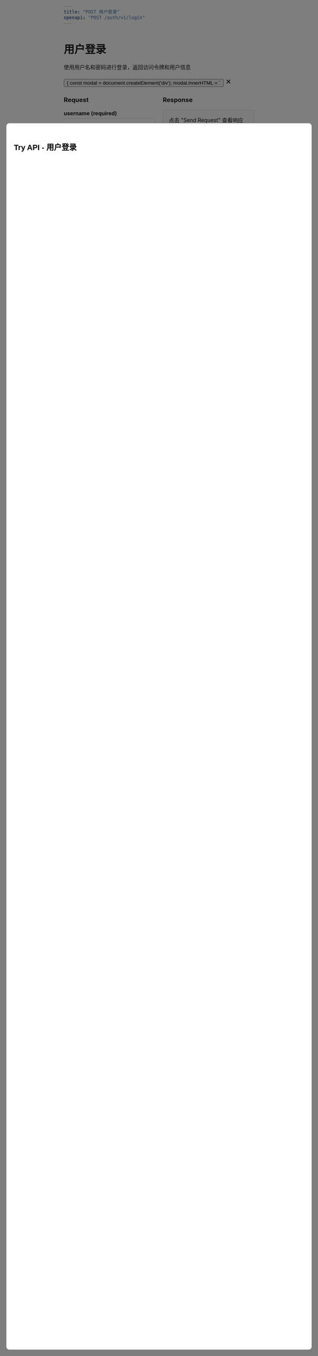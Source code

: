 ```yaml
---
title: "POST 用户登录"
openapi: "POST /auth/v1/login"
---
```


<div style={{ display: 'flex', justifyContent: 'space-between', alignItems: 'center', marginBottom: '20px' }}>
  <div>
    <h1 style={{ margin: 0 }}>用户登录</h1>
    <p style={{ margin: '8px 0 0 0', color: '#6B7280' }}>使用用户名和密码进行登录，返回访问令牌和用户信息</p>
  </div>
  <button 
    onClick={() => {
      const modal = document.createElement('div');
      modal.innerHTML = `
        <div style="position: fixed; top: 0; left: 0; width: 100%; height: 100%; background: rgba(0,0,0,0.5); z-index: 9999; display: flex; justify-content: center; align-items: center;">
          <div style="background: white; padding: 20px; border-radius: 8px; width: 80%; max-width: 1000px; height: 80%; overflow-y: auto;">
            <div style="display: flex; justify-content: space-between; align-items: center; margin-bottom: 20px;">
              <h2>Try API - 用户登录</h2>
              <button onclick="this.closest('.modal-overlay').remove()" style="background: none; border: none; font-size: 24px; cursor: pointer;">&times;</button>
            </div>
            <div style="display: grid; grid-template-columns: 1fr 1fr; gap: 20px; height: calc(100% - 60px);">
              <div>
                <h3>Request</h3>
                <div style="margin-bottom: 15px;">
                  <label style="display: block; margin-bottom: 5px; font-weight: bold;">username (required)</label>
                  <input type="text" placeholder="testuser" style="width: 100%; padding: 8px; border: 1px solid #ddd; border-radius: 4px;" id="username">
                </div>
                <div style="margin-bottom: 15px;">
                  <label style="display: block; margin-bottom: 5px; font-weight: bold;">password (required)</label>
                  <input type="password" placeholder="your_password" style="width: 100%; padding: 8px; border: 1px solid #ddd; border-radius: 4px;" id="password">
                </div>
                <button onclick="sendLoginRequest()" style="background: #16A34A; color: white; border: none; padding: 10px 20px; border-radius: 4px; cursor: pointer;">Send Request</button>
              </div>
              <div>
                <h3>Response</h3>
                <div style="background: #f8f9fa; border: 1px solid #ddd; border-radius: 4px; padding: 15px; height: 400px; overflow-y: auto;" id="response-area">
                  点击 "Send Request" 查看响应结果
                </div>
              </div>
            </div>
          </div>
        </div>
      `;
      modal.className = 'modal-overlay';
      document.body.appendChild(modal);
      
      window.sendLoginRequest = async function() {
        const username = document.getElementById('username').value;
        const password = document.getElementById('password').value;
        const responseArea = document.getElementById('response-area');
        
        if (!username || !password) {
          responseArea.innerHTML = '<div style="color: red;">请填写用户名和密码</div>';
          return;
        }
        
        responseArea.innerHTML = '<div>发送请求中...</div>';
        
        try {
          const response = await fetch('https://api.weiyuai.cn/auth/v1/login', {
            method: 'POST',
            headers: {
              'Content-Type': 'application/json'
            },
            body: JSON.stringify({
              username: username,
              password: password
            })
          });
          
          const data = await response.json();
          responseArea.innerHTML = '<pre style="margin: 0; white-space: pre-wrap;">' + JSON.stringify(data, null, 2) + '</pre>';
        } catch (error) {
          responseArea.innerHTML = '<div style="color: red;">请求失败: ' + error.message + '</div>';
        }
      };
    }}
    style={{
      background: '#16A34A',
      color: 'white',
      border: 'none',
      padding: '8px 16px',
      borderRadius: '6px',
      cursor: 'pointer',
      fontSize: '14px',
      fontWeight: '500'
    }}
  >
    Try it →
  </button>
</div>

## 接口说明

用户通过用户名（或手机号、邮箱）和密码进行身份验证，成功后返回访问令牌用于后续 API 调用。

## 请求体

```json
{
  "username": "string",
  "password": "string",
  "mobile": "string",
  "email": "string",
  "code": "string",
  "accessToken": "string"
}
```

### 参数说明

- `username`: 用户名
- `password`: 密码
- `mobile`: 手机号（手机登录时使用）
- `email`: 邮箱地址（邮箱登录时使用）
- `code`: 验证码（某些场景下需要）
- `accessToken`: 访问令牌（特殊场景）

## 响应示例

### 成功响应 (200)

```json
{
  "accessToken": "eyJhbGciOiJIUzI1NiIsInR5cCI6IkpXVCJ9...",
  "user": {
    "id": "123456",
    "username": "testuser",
    "nickname": "测试用户",
    "email": "user@example.com",
    "mobile": "13888888888",
    "avatar": "https://api.weiyuai.cn/avatar/default.png",
    "status": "ACTIVE",
    "createdAt": "2023-01-01T12:00:00Z"
  }
}
```

### 错误响应 (401)

```json
{
  "error": 401,
  "message": "Invalid username or password"
}
```

## 登录方式

- **用户名密码**: 最常见的登录方式
- **手机号密码**: 使用手机号作为登录凭据
- **邮箱密码**: 使用邮箱作为登录凭据
- **验证码登录**: 特定场景下的免密登录

## 安全建议

- 使用 HTTPS 传输敏感信息
- 实施登录失败次数限制
- 建议使用强密码策略
- 定期更换访问令牌

## 注意事项

- 访问令牌需要妥善保存
- 令牌过期后需要重新登录或刷新
- 支持多种登录凭据类型

<RequestExample>

```bash cURL
curl --request POST \
  --url "https://api.weiyuai.cn/auth/v1/login" \
  --header "Content-Type: application/json" \
  --data '{
    "username": "testuser",
    "password": "your_password"
  }'
```

```javascript JavaScript
const response = await fetch('https://api.weiyuai.cn/auth/v1/login', {
  method: 'POST',
  headers: {
    'Content-Type': 'application/json'
  },
  body: JSON.stringify({
    username: 'testuser',
    password: 'your_password'
  })
});

const data = await response.json();
```

```python Python
import requests

url = "https://api.weiyuai.cn/auth/v1/login"
headers = {
    "Content-Type": "application/json"
}
data = {
    "username": "testuser",
    "password": "your_password"
}

response = requests.post(url, headers=headers, json=data)
```

</RequestExample>